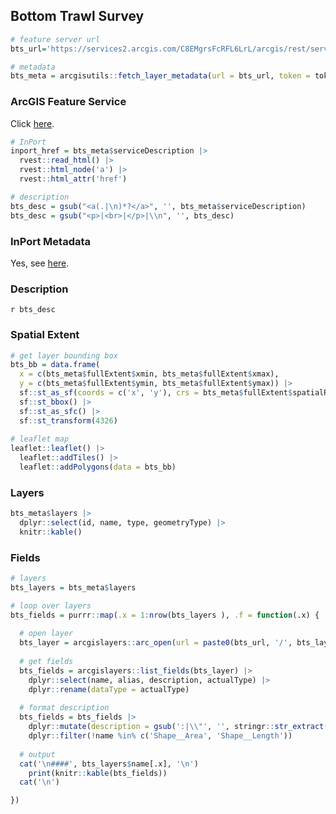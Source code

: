 ## Bottom Trawl Survey

```r
# feature server url
bts_url='https://services2.arcgis.com/C8EMgrsFcRFL6LrL/arcgis/rest/services/Bottom_Trawl_Survey_Strata/FeatureServer'

# metadata
bts_meta = arcgisutils::fetch_layer_metadata(url = bts_url, token = token)
```

### ArcGIS Feature Service

Click [here](`r bts_url`).

```r
# InPort
inport_href = bts_meta$serviceDescription |>
  rvest::read_html() |>
  rvest::html_node('a') |>
  rvest::html_attr('href')

# description
bts_desc = gsub("<a(.|\n)*?</a>", '', bts_meta$serviceDescription)
bts_desc = gsub("<p>|<br>|</p>|\\n", '', bts_desc)
```

### InPort Metadata

Yes, see [here](`r inport_href`).

### Description

`r bts_desc`

### Spatial Extent

```r
# get layer bounding box
bts_bb = data.frame(
  x = c(bts_meta$fullExtent$xmin, bts_meta$fullExtent$xmax), 
  y = c(bts_meta$fullExtent$ymin, bts_meta$fullExtent$ymax)) |>
  sf::st_as_sf(coords = c('x', 'y'), crs = bts_meta$fullExtent$spatialReference$latestWkid) |>
  sf::st_bbox() |>
  sf::st_as_sfc() |>
  sf::st_transform(4326)
  
# leaflet map
leaflet::leaflet() |>
  leaflet::addTiles() |>
  leaflet::addPolygons(data = bts_bb)
```

### Layers

```r
bts_meta$layers |>
  dplyr::select(id, name, type, geometryType) |>
  knitr::kable()
```

### Fields

```r
# layers 
bts_layers = bts_meta$layers

# loop over layers
bts_fields = purrr::map(.x = 1:nrow(bts_layers ), .f = function(.x) {
  
  # open layer
  bts_layer = arcgislayers::arc_open(url = paste0(bts_url, '/', bts_layers$id[.x]), token = token)
  
  # get fields
  bts_fields = arcgislayers::list_fields(bts_layer) |>
    dplyr::select(name, alias, description, actualType) |>
    dplyr::rename(dataType = actualType)
  
  # format description
  bts_fields = bts_fields |>
    dplyr::mutate(description = gsub(':|\\"', '', stringr::str_extract(description, ':\\s*([^,]+)'))) |>
    dplyr::filter(!name %in% c('Shape__Area', 'Shape__Length'))
  
  # output
  cat('\n####', bts_layers$name[.x], '\n')
    print(knitr::kable(bts_fields))
  cat('\n')

})

```
